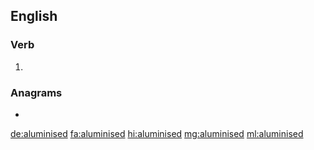 ==English==

===Verb===
{{head|en|verb form}}

# {{en-past of|aluminise}}

===Anagrams===
* {{l|en|aluminides}}

[[de:aluminised]]
[[fa:aluminised]]
[[hi:aluminised]]
[[mg:aluminised]]
[[ml:aluminised]]